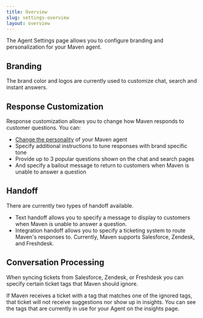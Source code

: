 ```yaml
---
title: Overview
slug: settings-overview
layout: overview
---
```


The Agent Settings page allows you to configure branding and personalization for your Maven agent.

## Branding

The brand color and logos are currently used to customize chat, search and instant answers.

## Response Customization

Response customization allows you to change how Maven responds to customer questions. You can:
- [Change the personality](https://docs.mavenagi.com/personas) of your Maven agent
- Specify additional instructions to tune responses with brand specific tone
- Provide up to 3 popular questions shown on the chat and search pages
- And specify a bailout message to return to customers when Maven is unable to answer a question

## Handoff

There are currently two types of handoff available. 
- Text handoff allows you to specify a message to display to customers when Maven is unable to answer 
  a question.
- Integration handoff allows you to specify a ticketing system to route Maven's responses to. 
  Currently, Maven supports Salesforce, Zendesk, and Freshdesk.
  
## Conversation Processing

When syncing tickets from Salesforce, Zendesk, or Freshdesk you can specify certain ticket tags that Maven 
should ignore.

If Maven receives a ticket with a tag that matches one of the ignored tags, that ticket will not receive
suggestions nor show up in insights. You can see the tags that are currently in use for your Agent on 
the insights page.